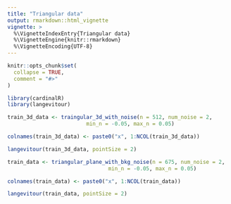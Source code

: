 ```yaml
---
title: "Triangular data"
output: rmarkdown::html_vignette
vignette: >
  %\VignetteIndexEntry{Triangular data}
  %\VignetteEngine{knitr::rmarkdown}
  %\VignetteEncoding{UTF-8}
---
```


```r
knitr::opts_chunk$set(
  collapse = TRUE,
  comment = "#>"
)
```

```r
library(cardinalR)
library(langevitour)
```

```r
train_3d_data <- traingular_3d_with_noise(n = 512, num_noise = 2, 
                         min_n = -0.05, max_n = 0.05)

colnames(train_3d_data) <- paste0("x", 1:NCOL(train_3d_data))

langevitour(train_3d_data, pointSize = 2)
```

```r
train_data <- triangular_plane_with_bkg_noise(n = 675, num_noise = 2, 
                                min_n = -0.05, max_n = 0.05)

colnames(train_data) <- paste0("x", 1:NCOL(train_data))

langevitour(train_data, pointSize = 2)
```
